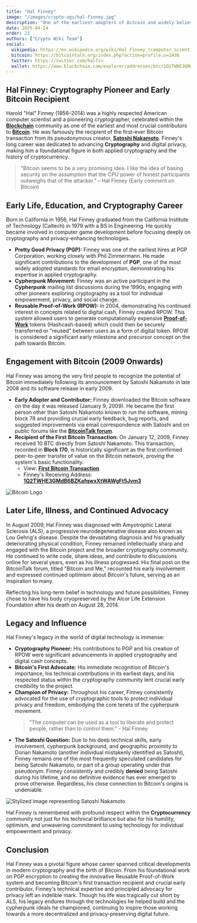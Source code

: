 ```yaml
---
title: "Hal Finney"
image: "/images/crypto-ogs/hal-finney.jpg"
description: "One of the earliest adopters of Bitcoin and widely believed to be one of the most influential figures in crypto history."
date: 2025-04-24
order: 23
authors: ["Crypto Wiki Team"]
social:
  wikipedia: https://en.wikipedia.org/wiki/Hal_Finney_(computer_scientist)
  bitcoin: https://bitcointalk.org/index.php?action=profile;u=2436
  twitter: https://twitter.com/halfin
  wallet: https://www.blockchain.com/explorer/addresses/btc/1Q2TWHE3GMdB6BZKafqwxXtWAWgFt5Jvm3
---
```


## **Hal Finney: Cryptography Pioneer and Early Bitcoin Recipient**

Harold "Hal" Finney (1956–2014) was a highly respected American computer scientist and a pioneering cryptographer, celebrated within the **[Blockchain](/posts/what-is-blockchain)** community as one of the earliest and most crucial contributors to **[Bitcoin](/posts/what-is-bitcoin)**. He was famously the recipient of the first-ever Bitcoin transaction from its pseudonymous creator, **[Satoshi Nakamoto](/crypto-ogs/satoshi-nakamoto)**. Finney's long career was dedicated to advancing **Cryptography** and digital privacy, making him a foundational figure in both applied cryptography and the history of cryptocurrency.

> "Bitcoin seems to be a very promising idea. I like the idea of basing security on the assumption that the CPU power of honest participants outweighs that of the attacker." – Hal Finney (Early comment on Bitcoin)

## **Early Life, Education, and Cryptography Career**

Born in California in 1956, Hal Finney graduated from the California Institute of Technology (Caltech) in 1979 with a BS in Engineering. He quickly became involved in computer game development before focusing deeply on cryptography and privacy-enhancing technologies.

- **Pretty Good Privacy (PGP):** Finney was one of the earliest hires at PGP Corporation, working closely with Phil Zimmermann. He made significant contributions to the development of **PGP**, one of the most widely adopted standards for email encryption, demonstrating his expertise in applied cryptography.
- **Cypherpunk Movement:** Finney was an active participant in the **Cypherpunk** mailing list discussions during the 1990s, engaging with other pioneers exploring cryptography as a tool for individual empowerment, privacy, and social change.
- **Reusable Proof-of-Work (RPOW):** In 2004, demonstrating his continued interest in concepts related to digital cash, Finney created RPOW. This system allowed users to generate computationally expensive **[Proof-of-Work](/posts/common-crypto-terms)** tokens (Hashcash-based) which could then be securely transferred or "reused" between users as a form of digital token. RPOW is considered a significant early milestone and precursor concept on the path towards Bitcoin.

## **Engagement with Bitcoin (2009 Onwards)**

Hal Finney was among the very first people to recognize the potential of Bitcoin immediately following its announcement by Satoshi Nakamoto in late 2008 and its software release in early 2009.

- **Early Adopter and Contributor:** Finney downloaded the Bitcoin software on the day it was released (January 9, 2009). He became the first person other than Satoshi Nakamoto known to run the software, mining block 78 and providing crucial early feedback, bug reports, and suggested improvements via email correspondence with Satoshi and on public forums like the **[BitcoinTalk forum](https://bitcointalk.org/index.php?action=profile;u=2436)**.
- **Recipient of the First Bitcoin Transaction:** On January 12, 2009, Finney received 10 BTC directly from Satoshi Nakamoto. This transaction, recorded in **Block 170**, is historically significant as the first confirmed peer-to-peer transfer of value on the Bitcoin network, proving the system's basic functionality.
  - View: **[First Bitcoin Transaction](https://www.blockchain.com/explorer/transactions/btc/f4184fc596403b9d638783cf57adfe4c75c605f6356fbc91338530e9831e9e16)**
  - Finney's Receiving Address: **[1Q2TWHE3GMdB6BZKafqwxXtWAWgFt5Jvm3](https://www.blockchain.com/explorer/addresses/btc/1Q2TWHE3GMdB6BZKafqwxXtWAWgFt5Jvm3)**

![Bitcoin Logo](/images/posts/bitcoin.jpg)

## **Later Life, Illness, and Continued Advocacy**

In August 2009, Hal Finney was diagnosed with Amyotrophic Lateral Sclerosis (ALS), a progressive neurodegenerative disease also known as Lou Gehrig's disease. Despite the devastating diagnosis and his gradually deteriorating physical condition, Finney remained intellectually sharp and engaged with the Bitcoin project and the broader cryptography community. He continued to write code, share ideas, and contribute to discussions online for several years, even as his illness progressed. His final post on the BitcoinTalk forum, titled "Bitcoin and Me," recounted his early involvement and expressed continued optimism about Bitcoin's future, serving as an inspiration to many.

Reflecting his long-term belief in technology and future possibilities, Finney chose to have his body cryopreserved by the Alcor Life Extension Foundation after his death on August 28, 2014.

## **Legacy and Influence**

Hal Finney's legacy in the world of digital technology is immense:

- **Cryptography Pioneer:** His contributions to PGP and his creation of RPOW were significant advancements in applied cryptography and digital cash concepts.
- **Bitcoin's First Advocate:** His immediate recognition of Bitcoin's importance, his technical contributions in its earliest days, and his respected status within the cryptography community lent crucial early credibility to the project.
- **Champion of Privacy:** Throughout his career, Finney consistently advocated for the use of cryptographic tools to protect individual privacy and freedom, embodying the core tenets of the cypherpunk movement.
  > "The computer can be used as a tool to liberate and protect people, rather than to control them." - Hal Finney
- **The Satoshi Question:** Due to his deep technical skills, early involvement, cypherpunk background, and geographic proximity to Dorian Nakamoto (another individual mistakenly identified as Satoshi), Finney remains one of the most frequently speculated candidates for being Satoshi Nakamoto, or part of a group operating under that pseudonym. Finney consistently and credibly **denied** being Satoshi during his lifetime, and no definitive evidence has ever emerged to prove otherwise. Regardless, his close connection to Bitcoin's origins is undeniable.

![Stylized image representing Satoshi Nakamoto](/images/posts/satoshi-nakamoto.jpg)

Hal Finney is remembered with profound respect within the **Cryptocurrency** community not just for his technical brilliance but also for his humility, optimism, and unwavering commitment to using technology for individual empowerment and privacy.

## **Conclusion**

Hal Finney was a pivotal figure whose career spanned critical developments in modern cryptography and the birth of Bitcoin. From his foundational work on PGP encryption to creating the innovative Reusable Proof-of-Work system and becoming Bitcoin's first transaction recipient and crucial early contributor, Finney's technical expertise and principled advocacy for privacy left an indelible mark. Though his life was tragically cut short by ALS, his legacy endures through the technologies he helped build and the cypherpunk ideals he championed, continuing to inspire those working towards a more decentralized and privacy-preserving digital future.
